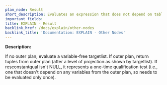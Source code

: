```yaml
---
plan_node: Result
short_description: Evaluates an expression that does not depend on table data.
important_fields:
title: EXPLAIN - Result
backlink_href: /docs/explain/other-nodes
backlink_title: 'Documentation: EXPLAIN - Other Nodes'
---
```


**Description:**

If no outer plan, evaluate a variable-free targetlist. If outer plan, return tuples from outer plan (after a level of projection as shown by targetlist). If resconstantqual isn't NULL, it represents a one-time qualification test (i.e., one that doesn't depend on any variables from the outer plan, so needs to be evaluated only once).
